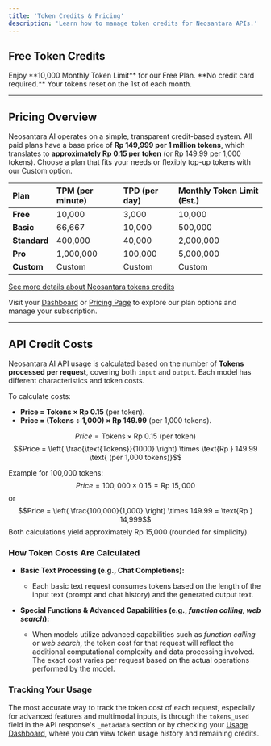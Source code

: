 ```yaml
---
title: 'Token Credits & Pricing'
description: 'Learn how to manage token credits for Neosantara APIs.'
---
```


## Free Token Credits

<Card icon="key" href="https://app.neosantara.xyz/api-keys" title="Get your free API key" horizontal>
  Enjoy **10,000 Monthly Token Limit** for our Free Plan. **No credit card required.** Your tokens reset on the 1st of each month.
</Card>

---

## Pricing Overview

Neosantara AI operates on a simple, transparent credit-based system. All paid plans have a base price of **Rp 149,999 per 1 million tokens**, which translates to **approximately Rp 0.15 per token** (or Rp 149.99 per 1,000 tokens). Choose a plan that fits your needs or flexibly top-up tokens with our Custom option.

| <div align="left">**Plan**</div> | **TPM (per minute)** | **TPD (per day)** | **Monthly Token Limit (Est.)** |
| :------------------------------- | :------------------- | :---------------- | :----------------------------- |
| **Free** | 10,000 | 3,000 | 10,000 |
| **Basic** | 66,667 | 10,000 | 500,000 |
| **Standard** | 400,000 | 40,000 | 2,000,000 |
| **Pro** | 1,000,000 | 100,000 | 5,000,000 |
| **Custom** | Custom | Custom | Custom |

[See more details about Neosantara tokens credits](/en/about/token-credits)

Visit your [Dashboard](https://app.neosantara.xyz/dashboard) or [Pricing Page](https://app.neosantara.xyz/pricing) to explore our plan options and manage your subscription.

---

## API Credit Costs

Neosantara AI API usage is calculated based on the number of **Tokens processed per request**, covering both `input` and `output`. Each model has different characteristics and token costs.

To calculate costs:
- **Price = Tokens × Rp 0.15** (per token).
- **Price = (Tokens ÷ 1,000) × Rp 149.99** (per 1,000 tokens).

$$Price = \text{Tokens} \times \text{Rp } 0.15 \text{ (per token)}$$
$$Price = \left( \frac{\text{Tokens}}{1000} \right) \times \text{Rp } 149.99 \text{ (per 1,000 tokens)}$$

Example for 100,000 tokens:
$$Price = 100,000 \times 0.15 = \text{Rp } 15,000$$
or
$$Price = \left( \frac{100,000}{1,000} \right) \times 149.99 = \text{Rp } 14,999$$
Both calculations yield approximately Rp 15,000 (rounded for simplicity).

### How Token Costs Are Calculated

* **Basic Text Processing (e.g., Chat Completions):**
    * Each basic text request consumes tokens based on the length of the input text (prompt and chat history) and the generated output text.

* **Special Functions & Advanced Capabilities (e.g., *function calling*, *web search*):**
    * When models utilize advanced capabilities such as *function calling* or *web search*, the token cost for that request will reflect the additional computational complexity and data processing involved. The exact cost varies per request based on the actual operations performed by the model.

### Tracking Your Usage

The most accurate way to track the token cost of each request, especially for advanced features and multimodal inputs, is through the `tokens_used` field in the API response's `_metadata` section or by checking your [Usage Dashboard](https://app.neosantara.xyz/usage), where you can view token usage history and remaining credits.